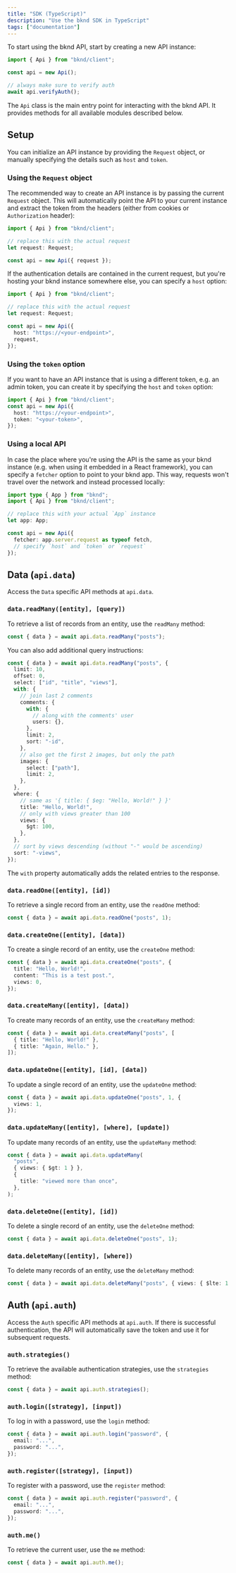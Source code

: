 ```yaml
---
title: "SDK (TypeScript)"
description: "Use the bknd SDK in TypeScript"
tags: ["documentation"]
---
```


To start using the bknd API, start by creating a new API instance:

```ts
import { Api } from "bknd/client";

const api = new Api();

// always make sure to verify auth
await api.verifyAuth();
```

The `Api` class is the main entry point for interacting with the bknd API. It provides methods
for all available modules described below.

## Setup

You can initialize an API instance by providing the `Request` object, or manually specifying the details such as `host` and `token`.

### Using the `Request` object

The recommended way to create an API instance is by passing the current `Request` object. This will automatically point the API to your current instance and extract the token from the headers (either from cookies or `Authorization` header):

```ts
import { Api } from "bknd/client";

// replace this with the actual request
let request: Request;

const api = new Api({ request });
```

If the authentication details are contained in the current request, but you're hosting your bknd instance somewhere else, you can specify a `host` option:

```ts
import { Api } from "bknd/client";

// replace this with the actual request
let request: Request;

const api = new Api({
  host: "https://<your-endpoint>",
  request,
});
```

### Using the `token` option

If you want to have an API instance that is using a different token, e.g. an admin token, you can create it by specifying the `host` and `token` option:

```ts
import { Api } from "bknd/client";
const api = new Api({
  host: "https://<your-endpoint>",
  token: "<your-token>",
});
```

### Using a local API

In case the place where you're using the API is the same as your bknd instance (e.g. when using it embedded in a React framework), you can specify a `fetcher` option to point to your bknd app. This way, requests won't travel over the network and instead processed locally:

```ts
import type { App } from "bknd";
import { Api } from "bknd/client";

// replace this with your actual `App` instance
let app: App;

const api = new Api({
  fetcher: app.server.request as typeof fetch,
  // specify `host` and `token` or `request`
});
```

## Data (`api.data`)

Access the `Data` specific API methods at `api.data`.

### `data.readMany([entity], [query])`

To retrieve a list of records from an entity, use the `readMany` method:

```ts
const { data } = await api.data.readMany("posts");
```

You can also add additional query instructions:

```ts
const { data } = await api.data.readMany("posts", {
  limit: 10,
  offset: 0,
  select: ["id", "title", "views"],
  with: {
    // join last 2 comments
    comments: {
      with: {
        // along with the comments' user
        users: {},
      },
      limit: 2,
      sort: "-id",
    },
    // also get the first 2 images, but only the path
    images: {
      select: ["path"],
      limit: 2,
    },
  },
  where: {
    // same as '{ title: { $eg: "Hello, World!" } }'
    title: "Hello, World!",
    // only with views greater than 100
    views: {
      $gt: 100,
    },
  },
  // sort by views descending (without "-" would be ascending)
  sort: "-views",
});
```

The `with` property automatically adds the related entries to the response.

### `data.readOne([entity], [id])`

To retrieve a single record from an entity, use the `readOne` method:

```ts
const { data } = await api.data.readOne("posts", 1);
```

### `data.createOne([entity], [data])`

To create a single record of an entity, use the `createOne` method:

```ts
const { data } = await api.data.createOne("posts", {
  title: "Hello, World!",
  content: "This is a test post.",
  views: 0,
});
```

### `data.createMany([entity], [data])`

To create many records of an entity, use the `createMany` method:

```ts
const { data } = await api.data.createMany("posts", [
  { title: "Hello, World!" },
  { title: "Again, Hello." },
]);
```

### `data.updateOne([entity], [id], [data])`

To update a single record of an entity, use the `updateOne` method:

```ts
const { data } = await api.data.updateOne("posts", 1, {
  views: 1,
});
```

### `data.updateMany([entity], [where], [update])`

To update many records of an entity, use the `updateMany` method:

```ts
const { data } = await api.data.updateMany(
  "posts",
  { views: { $gt: 1 } },
  {
    title: "viewed more than once",
  },
);
```

### `data.deleteOne([entity], [id])`

To delete a single record of an entity, use the `deleteOne` method:

```ts
const { data } = await api.data.deleteOne("posts", 1);
```

### `data.deleteMany([entity], [where])`

To delete many records of an entity, use the `deleteMany` method:

```ts
const { data } = await api.data.deleteMany("posts", { views: { $lte: 1 } });
```

## Auth (`api.auth`)

Access the `Auth` specific API methods at `api.auth`. If there is successful authentication, the
API will automatically save the token and use it for subsequent requests.

### `auth.strategies()`

To retrieve the available authentication strategies, use the `strategies` method:

```ts
const { data } = await api.auth.strategies();
```

### `auth.login([strategy], [input])`

To log in with a password, use the `login` method:

```ts
const { data } = await api.auth.login("password", {
  email: "...",
  password: "...",
});
```

### `auth.register([strategy], [input])`

To register with a password, use the `register` method:

```ts
const { data } = await api.auth.register("password", {
  email: "...",
  password: "...",
});
```

### `auth.me()`

To retrieve the current user, use the `me` method:

```ts
const { data } = await api.auth.me();
```
